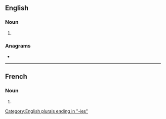 ==English==

===Noun===
{{head|en|noun form}}

# {{plural of|en|antipathy}}

===Anagrams===
* {{anagrams|en|a=aaehiinpstt|antipathise}}

[[Category:English plurals ending in "-ies"]]

----

==French==

===Noun===
{{head|fr|noun plural form|g=f}}

# {{plural of|fr|antipathie}}